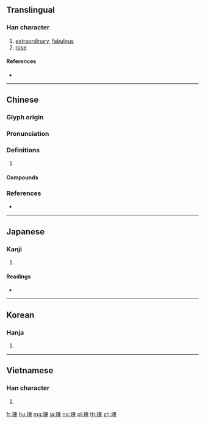 {{character info/new}}
==Translingual==

===Han character===
{{Han char|rn=96|rad=玉|as=10|sn=14|four=16113|canj=MGHUI}}

# [[extraordinary]], [[fabulous]]
# [[rose]]

====References====
* {{Han ref|kx=0739.160|dkj=21164|dj=1149.210|hdz=21127.060|uh=7470|ud=29808|bh=BAC0|bd=47808}}

----

==Chinese==
{{zh-forms}}

===Glyph origin===
{{Han etym}}

===Pronunciation===
{{zh-pron
|m=guī
|c=gwai1,gwai3
|mc=y
|oc=y
|cat=
}}

===Definitions===
{{zh-hanzi}}

# {{rfdef|zh}}

====Compounds====
{{zh-der|奇文瑰句|奇節瑰行|玫瑰|玫瑰紅|玫瑰花|瑰儒|瑰奇|瑰姿|瑰寶|瑰岸|瑰怪|瑰意琦行|瑰瑋|瑰異|瑰禽怪獸|瑰詭|瑰逸|瑰邁|瑰麗|瓊瑰|節行瑰奇|迷你玫瑰}}

===References===
* {{R:yue:Hanzi}}

----

==Japanese==

===Kanji===
{{ja-kanji|grade=|rs=玉10}}

# {{defn|lang=ja|sort=玉10}}

====Readings====
* {{ja-readings|on=[[かい]] (kai)|kun=[[おおきい]] (ookii), [[すぐれる]] (sugureru), [[うつくしい]] (utsukushii)|nanori=}}

----

==Korean==

===Hanja===
{{ko-hanja|hangeul=괴|eumhun=|rv=goe|mr=koe|y=koy}}

# {{defn|lang=ko|sort=玉10}}

----

==Vietnamese==

===Han character===
{{vi-hantu|[[côi]], [[khôi]]|rs=玉10}}

# {{defn|lang=vi|sort=玉10}}

[[fr:瑰]]
[[hu:瑰]]
[[mg:瑰]]
[[ja:瑰]]
[[no:瑰]]
[[pl:瑰]]
[[th:瑰]]
[[zh:瑰]]